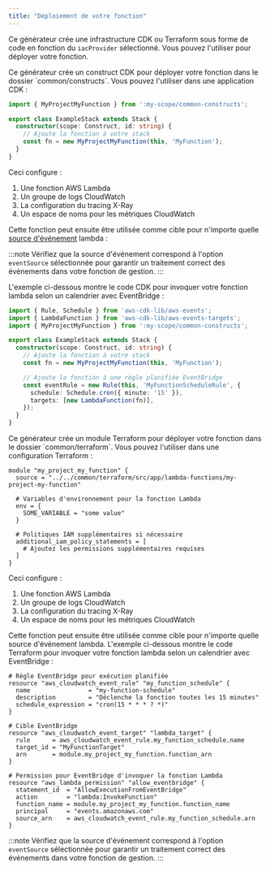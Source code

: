 ```yaml
---
title: "Déploiement de votre fonction"
---
```





Ce générateur crée une infrastructure CDK ou Terraform sous forme de code en fonction du `iacProvider` sélectionné. Vous pouvez l'utiliser pour déployer votre fonction.

<Infrastructure>
<Fragment slot="cdk">
Ce générateur crée un construct CDK pour déployer votre fonction dans le dossier `common/constructs`. Vous pouvez l'utiliser dans une application CDK :

```typescript {1, 6}
import { MyProjectMyFunction } from ':my-scope/common-constructs';

export class ExampleStack extends Stack {
  constructor(scope: Construct, id: string) {
    // Ajoute la fonction à votre stack
    const fn = new MyProjectMyFunction(this, 'MyFunction');
  }
}
```

Ceci configure :

1. Une fonction AWS Lambda
2. Un groupe de logs CloudWatch
3. La configuration du tracing X-Ray
4. Un espace de noms pour les métriques CloudWatch

Cette fonction peut ensuite être utilisée comme cible pour n'importe quelle [source d'événement](https://docs.powertools.aws.dev/lambda/typescript/latest/utilities/parser/) lambda :

:::note
Vérifiez que la source d'événement correspond à l'option `eventSource` sélectionnée pour garantir un traitement correct des événements dans votre fonction de gestion.
:::

L'exemple ci-dessous montre le code CDK pour invoquer votre fonction lambda selon un calendrier avec EventBridge :

```typescript
import { Rule, Schedule } from 'aws-cdk-lib/aws-events';
import { LambdaFunction } from 'aws-cdk-lib/aws-events-targets';
import { MyProjectMyFunction } from ':my-scope/common-constructs';

export class ExampleStack extends Stack {
  constructor(scope: Construct, id: string) {
    // Ajoute la fonction à votre stack
    const fn = new MyProjectMyFunction(this, 'MyFunction');

    // Ajoute la fonction à une règle planifiée EventBridge
    const eventRule = new Rule(this, 'MyFunctionScheduleRule', {
      schedule: Schedule.cron({ minute: '15' }),
      targets: [new LambdaFunction(fn)],
    });
  }
}
```
</Fragment>
<Fragment slot="terraform">
Ce générateur crée un module Terraform pour déployer votre fonction dans le dossier `common/terraform`. Vous pouvez l'utiliser dans une configuration Terraform :

```hcl {2}
module "my_project_my_function" {
  source = "../../common/terraform/src/app/lambda-functions/my-project-my-function"

  # Variables d'environnement pour la fonction Lambda
  env = {
    SOME_VARIABLE = "some value"
  }

  # Politiques IAM supplémentaires si nécessaire
  additional_iam_policy_statements = [
    # Ajoutez les permissions supplémentaires requises
  ]
}
```

Ceci configure :

1. Une fonction AWS Lambda
2. Un groupe de logs CloudWatch
3. La configuration du tracing X-Ray
4. Un espace de noms pour les métriques CloudWatch

Cette fonction peut ensuite être utilisée comme cible pour n'importe quelle source d'événement lambda. L'exemple ci-dessous montre le code Terraform pour invoquer votre fonction lambda selon un calendrier avec EventBridge :

```hcl
# Règle EventBridge pour exécution planifiée
resource "aws_cloudwatch_event_rule" "my_function_schedule" {
  name                = "my-function-schedule"
  description         = "Déclenche la fonction toutes les 15 minutes"
  schedule_expression = "cron(15 * * * ? *)"
}

# Cible EventBridge
resource "aws_cloudwatch_event_target" "lambda_target" {
  rule      = aws_cloudwatch_event_rule.my_function_schedule.name
  target_id = "MyFunctionTarget"
  arn       = module.my_project_my_function.function_arn
}

# Permission pour EventBridge d'invoquer la fonction Lambda
resource "aws_lambda_permission" "allow_eventbridge" {
  statement_id  = "AllowExecutionFromEventBridge"
  action        = "lambda:InvokeFunction"
  function_name = module.my_project_my_function.function_name
  principal     = "events.amazonaws.com"
  source_arn    = aws_cloudwatch_event_rule.my_function_schedule.arn
}
```

:::note
Vérifiez que la source d'événement correspond à l'option `eventSource` sélectionnée pour garantir un traitement correct des événements dans votre fonction de gestion.
:::
</Fragment>
</Infrastructure>